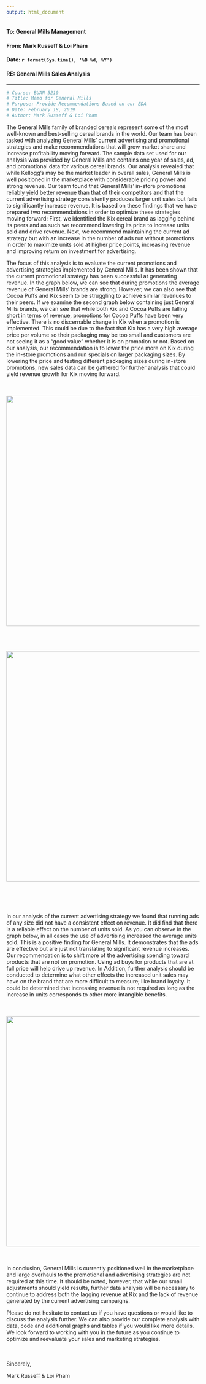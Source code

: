 ```yaml
---
output: html_document
---
```


#### **To: General Mills Management**  
  
#### **From: Mark Russeff & Loi Pham**  
  
#### **Date: `r format(Sys.time(), '%B %d, %Y')`**   
  
#### **RE: General Mills Sales Analysis**  

*** 
  
```r
# Course: BUAN 5210
# Title: Memo for General Mills
# Purpose: Provide Recommendations Based on our EDA
# Date: February 18, 2019
# Author: Mark Russeff & Loi Pham
```

  The General Mills family of branded cereals represent some of the most well-known and best-selling cereal brands in the world. Our team has been tasked with analyzing General Mills’ current advertising and promotional strategies and make recommendations that will grow market share and increase profitability moving forward. The sample data set used for our analysis was provided by General Mills and contains one year of sales, ad, and promotional data for various cereal brands. Our analysis revealed that while Kellogg’s may be the market leader in overall sales, General Mills is well positioned in the marketplace with considerable pricing power and strong revenue. Our team found that General Mills’ in-store promotions reliably yield better revenue than that of their competitors and that the current advertising strategy consistently produces larger unit sales but fails to significantly increase revenue. It is based on these findings that we have prepared two recommendations in order to optimize these strategies moving forward: First, we identified the Kix cereal brand as lagging behind its peers and as such we recommend lowering its price to increase units sold and drive revenue. Next, we recommend maintaining the current ad strategy but with an increase in the number of ads run without promotions in order to maximize units sold at higher price points, increasing revenue and improving return on investment for advertising.
  
  The focus of this analysis is to evaluate the current promotions and advertising strategies implemented by General Mills. It has been shown that the current promotional strategy has been successful at generating revenue. In the graph below, we can see that during promotions the average revenue of General Mills’ brands are strong. However, we can also see that Cocoa Puffs and Kix seem to be struggling to achieve similar revenues to their peers.    If we examine the second graph below containing just General Mills brands, we can see that while both Kix and Cocoa Puffs are falling short in terms of revenue, promotions for Cocoa Puffs have been very effective. There is no discernable change in Kix when a promotion is implemented. This could be due to the fact that Kix has a very high average price per volume so their packaging may be too small and customers are not seeing it as a "good value" whether it is on promotion or not.  Based on our analysis, our recommendation is to lower the price more on Kix during the in-store promotions and run specials on larger packaging sizes. By lowering the price and testing different packaging sizes during in-store promotions, new sales data can be gathered for further analysis that could yield revenue growth for Kix moving forward.     
  
<br> 
<br> 
![](mtp_g1.png){width=600px} 
<br>  
<br> 
<br> 
   
![](mtp_g2.png){width=600px}  

<br>   
<br>   
  In our analysis of the current advertising strategy we found that running ads of any size did not have a consistent effect on revenue. It did find that there is a reliable effect on the number of units sold. As you can observe in the graph below, in all cases the use of advertising increased the average units sold. This is a positive finding for General Mills. It demonstrates that the ads are effective but are just not translating to significant revenue increases. Our recommendation is to shift more of the advertising spending toward products that are not on promotion. Using ad buys for products that are at full price will help drive up revenue. In Addition, further analysis should be conducted to determine what other effects the increased unit sales may have on the brand that are more difficult to measure; like brand loyalty. It could be determined that increasing revenue is not required as long as the increase in units corresponds to other more intangible benefits. 
  
<br> 
<br> 
![](mtp_g3.png){width=600px}

<br> 
<br> 
  In conclusion, General Mills is currently positioned well in the marketplace and large overhauls to the promotional and advertising strategies are not required at this time. It should be noted, however, that while our small adjustments should yield results, further data analysis will be necessary to continue to address both the lagging revenue at Kix and the lack of revenue generated by the current advertising campaigns.

  Please do not hesitate to contact us if you have questions or would like to discuss the analysis further. We can also provide our complete analysis with data, code and additional graphs and tables if you would like more details. We look forward to working with you in the future as you continue to optimize and reevaluate your sales and marketing strategies.  
  
<br> 
<br> 
Sincerely,

Mark Russeff & Loi Pham

<br> 
<br> 
